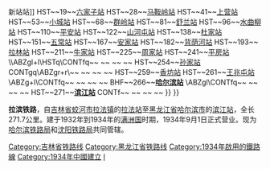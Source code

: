 {{Infobox rail system-route
|box_width=350px
|rail_name=拉滨铁路
|other_name=
|banner_color=
|image=格兰云天小区看拉滨线 - panoramio.jpg
|imagesize=280px
|caption=
|system_map=
|mapimage_width=
|map_bgcolor=
|code_name=
|locale={{PRC}}
|service_type=货物列车、旅客列车
|network=
|begin_operation=
|end_operation=
|operation_note=
|system_length=
|length_in_operation=271.7公里
|total_length=
|line_title=线路
|lines=线路总数
|stations=22
|route_title=线路
|main_route=
|secondary_route=
|branch_route=
|standard=
|main_stations=[[拉法站|拉法站]]、[[滨江站_(哈尔滨)|滨江站]]
|ridership=
|fleet_size=
|max_speed=
|track_gauge=1435毫米（[[标准轨|标准轨]]）
|min_radius=
|max_grade=
|block_signal=
|electrified=
|engine=
|depot=
|operator=[[哈尔滨铁路局|哈尔滨铁路局]]、[[沈阳铁路局|沈阳铁路局]]
|route_map={{bs-map|inline=1|map=
CONTg~~ ~~ ~~ ~~{{RoutemapRoute|Licon=u|[[长图铁路|长图铁路]]往{{站|图们}}方向}}
HST~~0~~'''[[拉法站|拉法站]]'''
\ABZgl+l\CONTfq~~ ~~ ~~ ~~{{RoutemapRoute|Licon=r|[[长图铁路|长图铁路]]往[[长春站|长春站]]方向}}
HST~~8~~[[新站站_(吉林省){{!}}新站站|新站站 (吉林省){{!}}新站站]]
HST~~19~~[[六家子站|六家子站]]
HST~~28~~[[马鞍岭站|马鞍岭站]]
HST~~41~~[[上营站|上营站]]
HST~~53~~[[小城站|小城站]]
HST~~68~~[[群岭站|群岭站]]
HST~~81~~[[舒兰站|舒兰站]]
HST~~96~~[[水曲柳站|水曲柳站]]
HST~~110~~[[平安站_(吉林)|平安站]]
HST~~122~~[[山河屯站|山河屯站]]
HST~~138~~[[杜家站|杜家站]]
HST~~151~~[[五常站_(哈尔滨市)|五常站]]
HST~~167~~[[安家站|安家站]]
HST~~182~~[[背荫河站|背荫河站]]
HST~~193~~[[拉林站|拉林站]]
HST~~211~~[[牛家站|牛家站]]
HST~~225~~[[周家站|周家站]]
HST~~241~~[[平房站|平房站]]
\\ABZgl+l\HSTq\CONTfq~~ ~~ ~~ ~~{{RoutemapRoute|Licon=r|[[王孙铁路|王孙铁路]][[哈尔滨南站|哈尔滨南站]]往[[京哈铁路|京哈铁路]][[王岗站|王岗站]]方向}}
HST~~254~~[[孙家站|孙家站]]
CONTgq\ABZgr+r\~~ ~~ ~~ ~~{{RoutemapRoute|Licon=l|[[滨绥铁路|滨绥铁路]]往[[绥芬河站|绥芬河站]]方向、[[三棵树铁路|哈环线]]往[[东门站_(哈尔滨)|东门站]]方向}}
HST~~259~~[[香坊站|香坊站]]
HST~~261~~[[王兆屯站|王兆屯站]]
\ABZg+l\CONTfq~~ ~~ ~~ ~~{{RoutemapRoute|Licon=r|[[京哈铁路|京哈铁路]]往[[北京站|北京]]、[[哈大客运专线|哈大客运专线]]往[[大连站|大连]]方向}}
BHF~~266~~'''[[哈尔滨站|哈尔滨站]]'''
\ABZgl\CONTfq~~ ~~ ~~ ~~{{RoutemapRoute|Licon=r|[[滨洲铁路|滨洲铁路]]往[[满洲里站|满洲里]]、[[哈齐客运专线|哈齐客运专线]]往[[齐齐哈尔南站|齐齐哈尔南站]]方向}}
HST~~271~~'''[[滨江站_(哈尔滨)|滨江站]]'''
CONTf~~ ~~ ~~ ~~{{RoutemapRoute|Licon=d|连接[[三棵树铁路|哈环线]]往[[太平桥站_(铁路)|太平桥站]]方向}}
}}
}}

'''拉滨铁路'''，自[[吉林省|吉林省]][[蛟河市|蛟河市]][[拉法镇|拉法镇]]的[[拉法站|拉法站]]至[[黑龙江省|黑龙江省]][[哈尔滨市|哈尔滨市]]的[[滨江站_(哈尔滨)|滨江站]]，全长271.7公里。建于1932年到1934年的[[满洲国|满洲国]]时期，1934年9月1日正式营业。现为[[哈尔滨铁路局|哈尔滨铁路局]]和[[沈阳铁路局|沈阳铁路局]]共同管辖。<!--https://mp.weixin.qq.com/s/B1-ZuE6nwlvroipxuBMVM-->
	

{{拉滨铁路}}
{{中国铁路}}

[[Category:吉林省铁路线|Category:吉林省铁路线]]
[[Category:黑龙江省铁路线|Category:黑龙江省铁路线]]
[[Category:1934年啟用的鐵路線|Category:1934年啟用的鐵路線]]
[[Category:1934年中國建立|Category:1934年中國建立]]
[[Category:满洲国国有铁道|l]]